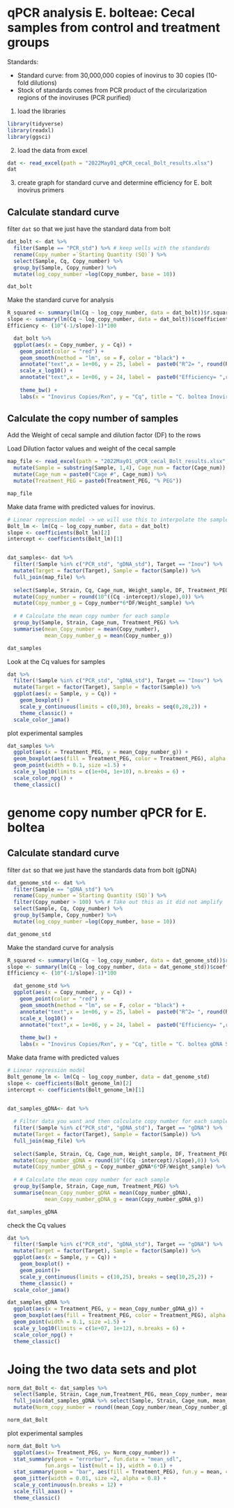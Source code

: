 # qPCR analysis E. bolteae: Cecal samples from control and treatment groups
Standards:

- Standard curve: from 30,000,000 copies of inovirus to 30 copies (10-fold dilutions)
- Stock of standards comes from PCR product of the circularization regions of the inoviruses (PCR purified)

1. load the libraries
```{r}
library(tidyverse)
library(readxl)
library(ggsci)
```


2. load the data from excel
```{r}
dat <- read_excel(path = "2022May01_qPCR_cecal_Bolt_results.xlsx")
dat
```

3. create graph for standard curve and determine efficiency for E. bolt inovirus primers

## Calculate standard curve

filter `dat` so that we just have the standard data from bolt
```{r}
dat_bolt <- dat %>%
  filter(Sample == "PCR_std") %>% # keep wells with the standards
  rename(Copy_number =`Starting Quantity (SQ)`) %>%
  select(Sample, Cq, Copy_number) %>%
  group_by(Sample, Copy_number) %>%
  mutate(log_copy_number =log(Copy_number, base = 10))

dat_bolt

```


Make the standard curve for analysis
```{r}
R_squared <- summary(lm(Cq ~ log_copy_number, data = dat_bolt))$r.squared
slope <- summary(lm(Cq ~ log_copy_number, data = dat_bolt))$coefficient[2]
Efficiency <- (10^(-1/slope)-1)*100

  dat_bolt %>%
  ggplot(aes(x = Copy_number, y = Cq)) +
    geom_point(color = "red") +
    geom_smooth(method = "lm", se = F, color = "black") + 
    annotate("text",x = 1e+06, y = 25, label =  paste0("R^2= ", round(R_squared, digits = 4))) +
    scale_x_log10() +
    annotate("text",x = 1e+06, y = 24, label =  paste0("Efficiency= ",round(Efficiency, digits = 2), "%"), color = "red") +
  
    theme_bw() +
    labs(x = "Inovirus Copies/Rxn", y = "Cq", title = "C. boltea Inovirus Standard Curve")

```

## Calculate the copy number of samples
Add the Weight of cecal sample and dilution factor (DF) to the rows

Load Dilution factor values and weight of the cecal sample
```{r}
map_file <- read_excel(path = "2022May01_qPCR_cecal_Bolt_results.xlsx", sheet = "Sheet2") %>%
  mutate(Sample = substring(Sample, 1,4), Cage_num = factor(Cage_num)) %>%
  mutate(Cage_num = paste0("Cage #", Cage_num)) %>%
  mutate(Treatment_PEG = paste0(Treatment_PEG, "% PEG"))

map_file
```

Make data frame with predicted values for inovirus.
```{r}
# Linear regression model -> we will use this to interpolate the samples' Cq values
Bolt_lm <- lm(Cq ~ log_copy_number, data = dat_bolt)
slope <- coefficients(Bolt_lm)[2]
intercept <- coefficients(Bolt_lm)[1]


dat_samples<- dat %>%
  filter(!Sample %in% c("PCR_std", "gDNA_std"), Target == "Inov") %>%
  mutate(Target = factor(Target), Sample = factor(Sample)) %>%
  full_join(map_file) %>%
  
  select(Sample, Strain, Cq, Cage_num, Weight_sample, DF, Treatment_PEG) %>%
  mutate(Copy_number = round(10^((Cq -intercept)/slope),0)) %>%
  mutate(Copy_number_g = Copy_number*6*DF/Weight_sample) %>%
  
  # # Calculate the mean copy number for each sample
  group_by(Sample, Strain, Cage_num, Treatment_PEG) %>%
  summarise(mean_Copy_number = mean(Copy_number),
            mean_Copy_number_g = mean(Copy_number_g))

dat_samples
```


Look at the Cq values for samples
```{r}
dat %>%
  filter(!Sample %in% c("PCR_std", "gDNA_std"), Target == "Inov") %>%
  mutate(Target = factor(Target), Sample = factor(Sample)) %>%
  ggplot(aes(x = Sample, y = Cq)) +
    geom_boxplot() +
    scale_y_continuous(limits = c(0,30), breaks = seq(0,28,2)) +
    theme_classic() +
  scale_color_jama()
```


plot experimental samples

```{r}
dat_samples %>%
  ggplot(aes(x = Treatment_PEG, y = mean_Copy_number_g)) +
  geom_boxplot(aes(fill = Treatment_PEG, color = Treatment_PEG), alpha = 0.3, width = 0.5) +
  geom_point(width = 0.1, size =1.5) +
  scale_y_log10(limits = c(1e+04, 1e+10), n.breaks = 6) +
  scale_color_npg() +
  theme_classic()

```


# genome copy number qPCR for E. boltea

## Calculate standard curve

filter `dat` so that we just have the standards data from bolt (gDNA)
```{r}
dat_genome_std <- dat %>%
  filter(Sample == "gDNA_std") %>%
  rename(Copy_number =`Starting Quantity (SQ)`) %>%
  filter(Copy_number > 100) %>% # Take out this as it did not amplify
  select(Sample, Cq, Copy_number) %>%
  group_by(Sample, Copy_number) %>%
  mutate(log_copy_number =log(Copy_number, base = 10))

dat_genome_std
```


Make the standard curve for analysis
```{r}
R_squared <- summary(lm(Cq ~ log_copy_number, data = dat_genome_std))$r.squared
slope <- summary(lm(Cq ~ log_copy_number, data = dat_genome_std))$coefficient[2]
Efficiency <- (10^(-1/slope)-1)*100

  dat_genome_std %>%
  ggplot(aes(x = Copy_number, y = Cq)) +
    geom_point(color = "red") +
    geom_smooth(method = "lm", se = F, color = "black") + 
    annotate("text",x = 1e+06, y = 25, label =  paste0("R^2= ", round(R_squared, digits = 4))) +
    scale_x_log10() +
    annotate("text",x = 1e+06, y = 24, label =  paste0("Efficiency= ",round(Efficiency, digits = 2), "%"), color = "red") +
  
    theme_bw() +
    labs(x = "Inovirus Copies/Rxn", y = "Cq", title = "C. boltea gDNA Standard Curve")

```

Make data frame with predicted values
```{r}
# Linear regression model
Bolt_genome_lm <- lm(Cq ~ log_copy_number, data = dat_genome_std)
slope <- coefficients(Bolt_genome_lm)[2]
intercept <- coefficients(Bolt_genome_lm)[1]


dat_samples_gDNA<- dat %>%
  
  # Filter data you want and then calculate copy number for each sample
  filter(!Sample %in% c("PCR_std", "gDNA_std"), Target == "gDNA") %>%
  mutate(Target = factor(Target), Sample = factor(Sample)) %>%
  full_join(map_file) %>%
  
  select(Sample, Strain, Cq, Cage_num, Weight_sample, DF, Treatment_PEG) %>%
  mutate(Copy_number_gDNA = round(10^((Cq -intercept)/slope),0)) %>%
  mutate(Copy_number_gDNA_g = Copy_number_gDNA*6*DF/Weight_sample) %>%
  
  # # Calculate the mean copy number for each sample
  group_by(Sample, Strain, Cage_num, Treatment_PEG) %>%
  summarise(mean_Copy_number_gDNA = mean(Copy_number_gDNA),
            mean_Copy_number_gDNA_g = mean(Copy_number_gDNA_g))

dat_samples_gDNA
```

check the Cq values
```{r}
dat %>%
  filter(!Sample %in% c("PCR_std", "gDNA_std"), Target == "gDNA") %>%
  mutate(Target = factor(Target), Sample = factor(Sample)) %>%
  ggplot(aes(x = Sample, y = Cq)) +
    geom_boxplot() +
    geom_point()+
    scale_y_continuous(limits = c(10,25), breaks = seq(10,25,2)) +
    theme_classic() +
  scale_color_jama()
```

```{r}
dat_samples_gDNA %>%
  ggplot(aes(x = Treatment_PEG, y = mean_Copy_number_gDNA_g)) +
  geom_boxplot(aes(fill = Treatment_PEG, color = Treatment_PEG), alpha = 0.3, width = 0.5) +
  geom_point(width = 0.1, size =1.5) +
  scale_y_log10(limits = c(1e+07, 1e+12), n.breaks = 6) +
  scale_color_npg() +
  theme_classic()
```

# Joing the two data sets and plot
```{r}
norm_dat_Bolt <- dat_samples %>%
  select(Sample, Strain, Cage_num,Treatment_PEG, mean_Copy_number, mean_Copy_number_g) %>%
  full_join(dat_samples_gDNA %>% select(Sample, Strain, Cage_num, mean_Copy_number_gDNA, mean_Copy_number_gDNA_g)) %>%
  mutate(Norm_copy_number = round((mean_Copy_number/mean_Copy_number_gDNA)*1000000, 0))

norm_dat_Bolt
```

plot experimental samples
```{r}
norm_dat_Bolt %>%
  ggplot(aes(x= Treatment_PEG, y= Norm_copy_number)) +
  stat_summary(geom = "errorbar", fun.data = "mean_sdl", 
            fun.args = list(mult = 1), width = 0.1) +
  stat_summary(geom = "bar", aes(fill = Treatment_PEG), fun.y = mean, color = "black", alpha = 0.5) +
  geom_jitter(width = 0.01, size =2, alpha = 0.8) +
  scale_y_continuous(n.breaks = 12) + 
  scale_fill_aaas() +
  theme_classic()
 
```

